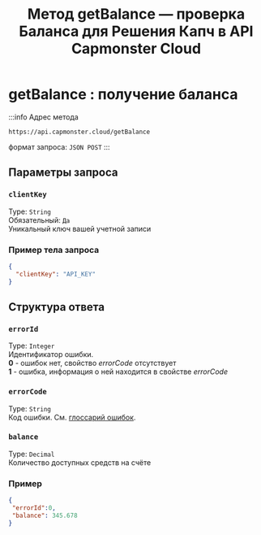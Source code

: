 ﻿---
sidebar_position: 3
sidebar_label: getBalance
title: "Метод getBalance — проверка Баланса для Решения Капч в API Capmonster Cloud"
description: "Полное описание метода getBalance API Capmonster Cloud. Узнайте, как проверить баланс аккаунта для работы с капчами, используя удобный API в руководстве Capmonster Cloud Docs."
---


<ArticleHead slug="api/methods/get-balance" />

# getBalance : получение баланса

:::info Адрес метода
```http
https://api.capmonster.cloud/getBalance
```
формат запроса: `JSON POST`
:::

## Параметры запроса

### `clientKey`
Type: `String` <br />
Обязательный: `Да`<br />
Уникальный ключ вашей учетной записи

### Пример тела запроса

```json
{
  "clientKey": "API_KEY"
}
```

## Структура ответа

### `errorId`
Type: `Integer` <br />
Идентификатор ошибки.<br />**0** - ошибок нет, свойство *errorCode* отсутствует<br />**1** - ошибка, информация о ней находится в свойстве *errorCode*

### `errorCode`
Type: `String` <br />
Код ошибки. См. [глоссарий ошибок](../api-errors.md).

### `balance`
Type: `Decimal` <br />
Количество доступных средств на счёте

### Пример

```json
{
 "errorId":0,
 "balance": 345.678
}
```

